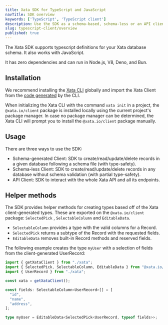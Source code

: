 ```yaml
---
title: Xata SDK for TypeScript and JavaScript
navTitle: SDK overview
keywords: ['TypeScript', 'TypeScript client']
description: Use the SDK as a schema-based, schema-less or an API client
slug: typescript-client/overview
published: true
---
```


The Xata SDK supports typescript definitions for your Xata database schema. It also works with JavaScript.

It has zero dependencies and can run in Node.js, V8, Deno, and Bun.

## Installation

We recommend installing the [Xata CLI](/docs/getting-started/cli) globally and import the Xata Client from the [code generated](/docs/getting-started/cli#codegen) by the CLI.

When initializing the Xata CLI with the command `xata init` in a project, the `@xata.io/client` package is installed locally using the current project's package manager. In case no package manager can be determined, the Xata CLI will prompt you to install the `@xata.io/client` package manually.

## Usage

There are three ways to use the SDK:

- Schema-generated Client: SDK to create/read/update/delete records in a given database following a schema file (with type-safety).
- Schema-less Client: SDK to create/read/update/delete records in any database without schema validation (with partial type-safety).
- API Client: SDK to interact with the whole Xata API and all its endpoints.

## Helper methods

The SDK provides helper methods for creating types based off of the Xata client-generated types.
These are exported on the `@xata.io/client` package: `SelectedPick` , `SelectableColumn` and `EditableData`.

- `SelectableColumn` provides a type with the valid columns for a Record.
- `SelectedPick` returns a subtype of the Record with the requested fields.
- `EditableData` removes built-in Record methods and reserved fields.

The following example creates the type `myUser` with a selection of fields from the client-generated UserRecord:

```ts
import { getXataClient } from "./xata";
import { SelectedPick, SelectableColumn, EditableData } from "@xata.io/client";
import { UserRecord } from "./xata";

const xata = getXataClient();

const fields: SelectableColumn<UserRecord>[] = [
  "id",
  "name",
  "address",
];

type myUser = EditableData<SelectedPick<UserRecord, typeof fields>>;
```